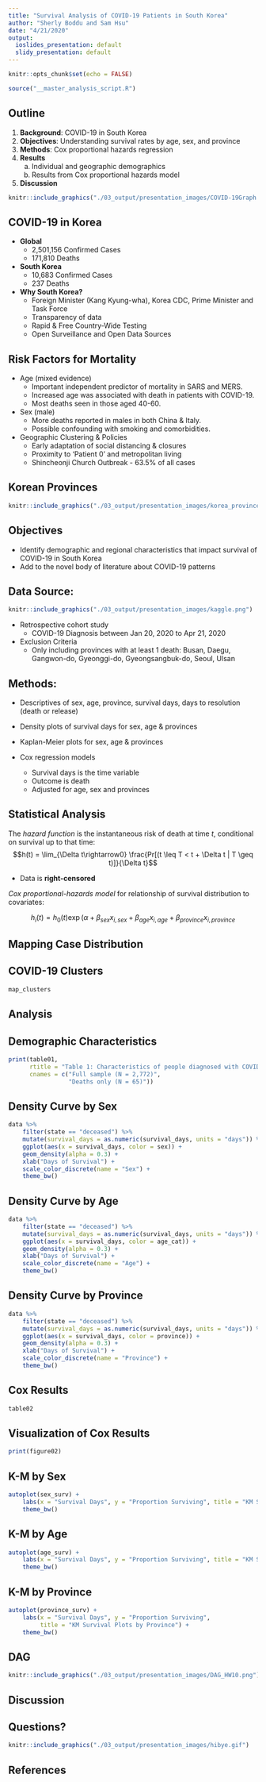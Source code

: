 ```yaml
---
title: "Survival Analysis of COVID-19 Patients in South Korea"
author: "Sherly Boddu and Sam Hsu"
date: "4/21/2020"
output:
  ioslides_presentation: default
  slidy_presentation: default
---
```


```r
knitr::opts_chunk$set(echo = FALSE)
```

```r
source("__master_analysis_script.R")
```

## Outline
1. __Background__: COVID-19 in South Korea
2. __Objectives__: Understanding survival rates by age, sex, and province
3. __Methods__: Cox proportional hazards regression
4. __Results__
    a. Individual and geographic demographics
    b. Results from Cox proportional hazards model
5. __Discussion__
```r
knitr::include_graphics("./03_output/presentation_images/COVID-19Graph.gif")
```

## COVID-19 in Korea
- __Global__
    + 2,501,156 Confirmed Cases
    + 171,810 Deaths

- __South Korea__
    + 10,683 Confirmed Cases
    + 237 Deaths

- __Why South Korea?__
    + Foreign Minister (Kang Kyung-wha), Korea CDC, Prime Minister and Task Force
    + Transparency of data
    + Rapid & Free Country-Wide Testing
    + Open Surveillance and Open Data Sources

## Risk Factors for Mortality
- Age (mixed evidence)
    + Important independent predictor of mortality in SARS and MERS.
    + Increased age was associated with death in patients with COVID-19.
    + Most deaths seen in those aged 40-60.

- Sex (male)
    + More deaths reported in males in both China & Italy.
    + Possible confounding with smoking and comorbidities.

- Geographic Clustering & Policies
    + Early adaptation of social distancing & closures
    + Proximity to 'Patient 0' and metropolitan living
    + Shincheonji Church Outbreak - 63.5% of all cases


## Korean Provinces
```r
knitr::include_graphics("./03_output/presentation_images/korea_provinces.png")
```

## Objectives

  + Identify demographic and regional characteristics that impact survival of COVID-19 in South Korea
  + Add to the novel body of literature about COVID-19 patterns

## Data Source:

```r
knitr::include_graphics("./03_output/presentation_images/kaggle.png")
```

- Retrospective cohort study
    + COVID-19 Diagnosis between Jan 20, 2020 to Apr 21, 2020
  
- Exclusion Criteria
    + Only including provinces with at least 1 death: Busan, Daegu, Gangwon-do, Gyeonggi-do, Gyeongsangbuk-do, Seoul, Ulsan
  
## Methods: 

- Descriptives of sex, age, province, survival days, days to resolution (death or release)

- Density plots of survival days for sex, age & provinces

- Kaplan-Meier plots for sex, age & provinces

- Cox regression models
  + Survival days is the time variable
  + Outcome is death
  + Adjusted for age, sex and provinces

    
## Statistical Analysis
The *hazard function* is the instantaneous risk of death at time $t$, conditional on survival up to that time:
$$h(t) = \lim_{\Delta t\rightarrow0} \frac{Pr[(t \leq T < t + \Delta t | T \geq t)]}{\Delta t}$$

- Data is __right-censored__

*Cox proportional-hazards model* for relationship of survival distribution to covariates:

$$h_{i}(t) = h_{0}(t) \exp(\alpha + \beta_{sex}x_{i,sex} + \beta_{age}x_{i, age} + \beta_{province}x_{i, province}$$

## Mapping Case Distribution

## COVID-19 Clusters

```r
map_clusters
```

## Analysis

## Demographic Characteristics
```r
print(table01,
      rtitle = "Table 1: Characteristics of people diagnosed with COVID-19 in South Korea between 01/20/2020 and 04/20/2020",
      cnames = c("Full sample (N = 2,772)",
                 "Deaths only (N = 65)"))
```

## Density Curve by Sex
```r
data %>% 
    filter(state == "deceased") %>% 
    mutate(survival_days = as.numeric(survival_days, units = "days")) %>% 
    ggplot(aes(x = survival_days, color = sex)) +
    geom_density(alpha = 0.3) +
    xlab("Days of Survival") +
    scale_color_discrete(name = "Sex") +
    theme_bw()
```

## Density Curve by Age
```r
data %>% 
    filter(state == "deceased") %>% 
    mutate(survival_days = as.numeric(survival_days, units = "days")) %>% 
    ggplot(aes(x = survival_days, color = age_cat)) +
    geom_density(alpha = 0.3) +
    xlab("Days of Survival") +
    scale_color_discrete(name = "Age") +
    theme_bw()
```

## Density Curve by Province
```r
data %>% 
    filter(state == "deceased") %>% 
    mutate(survival_days = as.numeric(survival_days, units = "days")) %>% 
    ggplot(aes(x = survival_days, color = province)) +
    geom_density(alpha = 0.3) +
    xlab("Days of Survival") +
    scale_color_discrete(name = "Province") +
    theme_bw()
```

## Cox Results
```r
table02
```

## Visualization of Cox Results
```r
print(figure02)
```

## K-M by Sex

```r
autoplot(sex_surv) +
    labs(x = "Survival Days", y = "Proportion Surviving", title = "KM Survival Plots by Sex") +
    theme_bw()
```

## K-M by Age

```r
autoplot(age_surv) +
    labs(x = "Survival Days", y = "Proportion Surviving", title = "KM Survival Plots by Age") + 
    theme_bw()
```

## K-M by Province
```r
autoplot(province_surv) +
    labs(x = "Survival Days", y = "Proportion Surviving",
         title = "KM Survival Plots by Province") + 
    theme_bw()
```

## DAG
```r
knitr::include_graphics("./03_output/presentation_images/DAG_HW10.png")
```

## Discussion

## Questions?
```r
knitr::include_graphics("./03_output/presentation_images/hibye.gif")
```

## References
